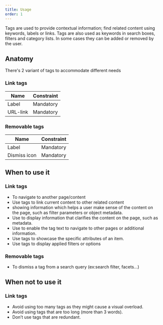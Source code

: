 ```yaml
---
title: Usage
order: 1
---
```



<Paragraph size="lead">
  Tags are used to provide contextual information; find related content using
  keywords, labels or links. Tags are also used as keywords in search boxes,
  filters and category lists. In some cases they can be added or removed by the
  user.
</Paragraph>

## Anatomy

There's 2 variant of tags to accommodate different needs

### Link tags

| Name     | Constraint |
| -------- | ---------- |
| Label    | Mandatory  |
| URL-link | Mandatory  |

### Removable tags

| Name         | Constraint |
| ------------ | ---------- |
| Label        | Mandatory  |
| Dismiss icon | Mandatory  |

## When to use it

### Link tags

- To navigate to another page/content
- Use tags to link current content to other related content
- showing information which helps a user make sense of the content on the page, such as filter parameters or object metadata.
- Use to display information that clarifies the content on the page, such as metadata.
- Use to enable the tag text to navigate to other pages or additional information.
- Use tags to showcase the specific attributes of an item. 
- Use tags to display applied filters or options

### Removable tags

- To dismiss a tag from a search query (ex:search filter, facets...)

## When not to use it

### Link tags

- Avoid using too many tags as they might cause a visual overload.
- Avoid using tags that are too long (more than 3 words).
- Don’t use tags that are redundant.
